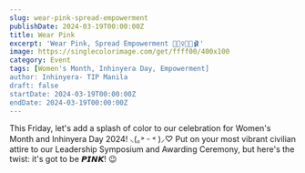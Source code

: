 ```yaml
---
slug: wear-pink-spread-empowerment
publishDate: 2024-03-19T00:00:00Z
title: Wear Pink
excerpt: 'Wear Pink, Spread Empowerment 🧘🏻‍♀️🎀💖🩰'
image: https://singlecolorimage.com/get/ffff00/400x100
category: Event
tags: [Women's Month, Inhinyera Day, Empowerment]
author: Inhinyera- TIP Manila
draft: false
startDate: 2024-03-19T00:00:00Z
endDate: 2024-03-19T00:00:00Z
---
```


This Friday, let's add a splash of color to our celebration for Women's Month and Inhinyera Day 2024! ⸜(｡˃ ᵕ ˂ )⸝♡ Put on your most vibrant civilian attire to our Leadership Symposium and Awarding Ceremony, but here's the twist: it's got to be 𝙋𝙄𝙉𝙆! 😉
